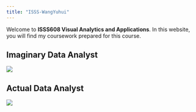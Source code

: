 ```yaml
---
title: "ISSS-WangYuhui"
---
```


Welcome to **ISSS608 Visual Analytics and Applications**. In this website, you will find my coursework prepared for this course.

::: panel-tabset
## Imaginary Data Analyst

![](images/Firefly%20想象中的数据分析师vs实际的数据分析师%2089498.jpg)

## Actual Data Analyst

![](images/Firefly%20数据分析师（一个人在房间中对着电脑）（周围有一些垃圾）（人是不太干净的）%2025096.jpg)
:::
